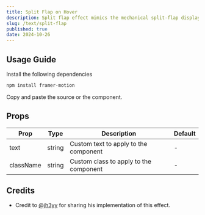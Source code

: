 ```yaml
---
title: Split Flap on Hover
description: Split flap effect mimics the mechanical split-flap displays used in airports and train stations.
slug: /text/split-flap
published: true
date: 2024-10-26
---
```


<ComponentPreview className="min-h-[400px] border" name="split-flap" category="core" />

## Usage Guide

Install the following dependencies
```bash
npm install framer-motion
```

Copy and paste the source or the component.

<CodeFromPath filePath="src/content/registry/core/split-flap.tsx" />

## Props

| Prop        | Type   | Description                            | Default |
| ----------- | ------ | -------------------------------------- | ------- |
| text        | string | Custom text to apply to the component  | -       |
| className   | string | Custom class to apply to the component | -       |

## Credits
- Credit to [@jh3yy](https://twitter.com/jh3yy) for sharing his implementation of this effect.